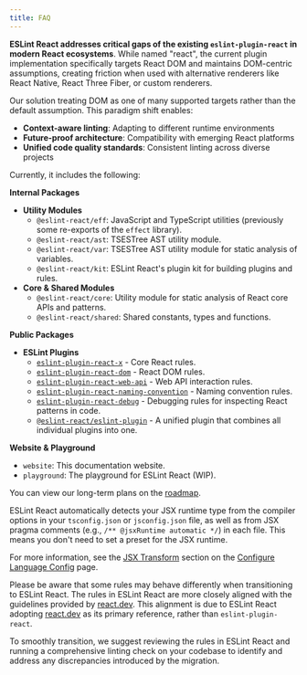 ```yaml
---
title: FAQ
---
```



<Accordions>

<Accordion title="Why?">

**ESLint React addresses critical gaps of the existing `eslint-plugin-react` in modern React ecosystems**. While named "react", the current plugin implementation specifically targets React DOM and maintains DOM-centric assumptions, creating friction when used with alternative renderers like React Native, React Three Fiber, or custom renderers.

Our solution treating DOM as one of many supported targets rather than the default assumption. This paradigm shift enables:

- **Context-aware linting**: Adapting to different runtime environments
- **Future-proof architecture**: Compatibility with emerging React platforms
- **Unified code quality standards**: Consistent linting across diverse projects

</Accordion>

<Accordion title="What's included?">

Currently, it includes the following:

**Internal Packages**

- **Utility Modules**
  - `@eslint-react/eff`: JavaScript and TypeScript utilities (previously some re-exports of the `effect` library).
  - `@eslint-react/ast`: TSESTree AST utility module.
  - `@eslint-react/var`: TSESTree AST utility module for static analysis of variables.
  - `@eslint-react/kit`: ESLint React's plugin kit for building plugins and rules.
- **Core & Shared Modules**
  - `@eslint-react/core`: Utility module for static analysis of React core APIs and patterns.
  - `@eslint-react/shared`: Shared constants, types and functions.

**Public Packages**

- **ESLint Plugins**
  - [`eslint-plugin-react-x`](https://github.com/Rel1cx/eslint-react/tree/main/packages/plugins/eslint-plugin-react-x) - Core React rules.
  - [`eslint-plugin-react-dom`](https://github.com/Rel1cx/eslint-react/tree/main/packages/plugins/eslint-plugin-react-dom) - React DOM rules.
  - [`eslint-plugin-react-web-api`](https://github.com/Rel1cx/eslint-react/tree/main/packages/plugins/eslint-plugin-react-web-api) - Web API interaction rules.
  - [`eslint-plugin-react-naming-convention`](https://github.com/Rel1cx/eslint-react/tree/main/packages/plugins/eslint-plugin-react-naming-convention) - Naming convention rules.
  - [`eslint-plugin-react-debug`](https://github.com/Rel1cx/eslint-react/tree/main/packages/plugins/eslint-plugin-react-debug) - Debugging rules for inspecting React patterns in code.
  - [`@eslint-react/eslint-plugin`](https://github.com/Rel1cx/eslint-react/tree/main/packages/plugins/eslint-plugin) - A unified plugin that combines all individual plugins into one.

**Website & Playground**

- `website`: This documentation website.
- `playground`: The playground for ESLint React (WIP).

You can view our long-term plans on the [roadmap](/roadmap#plugins-with-ecological-niche-explanation).

</Accordion>

<Accordion title="Why isn't there a 'jsx-runtime' preset?">

ESLint React automatically detects your JSX runtime type from the compiler options in your `tsconfig.json` or `jsconfig.json` file, as well as from JSX pragma comments (e.g., `/** @jsxRuntime automatic */`) in each file. This means you don't need to set a preset for the JSX runtime.

For more information, see the [JSX Transform](/docs/configuration/configure-language-config#jsx-transform) section on the [Configure Language Config](/docs/configuration/configure-language-config) page.

</Accordion>

<Accordion title="Is there anything to note about migrating from 'eslint-plugin-react'?">

Please be aware that some rules may behave differently when transitioning to ESLint React. The rules in ESLint React are more closely aligned with the guidelines provided by [react.dev](https://react.dev). This alignment is due to ESLint React adopting [react.dev](https://react.dev) as its primary reference, rather than `eslint-plugin-react`.

To smoothly transition, we suggest reviewing the rules in ESLint React and running a comprehensive linting check on your codebase to identify and address any discrepancies introduced by the migration.

</Accordion>

</Accordions>
